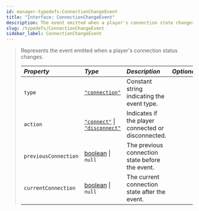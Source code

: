 ```yaml
---
id: manager-typedefs-ConnectionChangeEvent
title: "Interface: ConnectionChangeEvent"
description: The event emitted when a player's connection state changes.
slug: /typedefs/ConnectionChangeEvent
sidebar_label: ConnectionChangeEvent
---
```


> Represents the event emitted when a player's connection status changes.
> 
> | <i className="fa-solid fa-hashtag"/> Property | <i className="fa-solid fa-font"/> Type | <i className="fa-solid fa-list"/> Description      | <i className="fa-solid fa-flask"/> Optional |
> |:--------------------------------------------- |:---------------------------------------|:-------------------------------------------------- |:-------------------------------------------:|
> | `type`                                        | [`"connection"`](https://developer.mozilla.org/en-US/docs/Web/JavaScript/Reference/Global_Objects/String)                         | Constant string indicating the event type.         | <i className="fa-solid fa-xmark"/>          |
> | `action`                                      | [`"connect"`](https://developer.mozilla.org/en-US/docs/Web/JavaScript/Reference/Global_Objects/String) \| [`"disconnect"`](https://developer.mozilla.org/en-US/docs/Web/JavaScript/Reference/Global_Objects/String)          | Indicates if the player connected or disconnected. | <i className="fa-solid fa-xmark"/>          |
> | `previousConnection`                          | [boolean](https://developer.mozilla.org/en-US/docs/Web/JavaScript/Reference/Global_Objects/Boolean) \| `null`                    | The previous connection state before the event.    | <i className="fa-solid fa-check"/>          |
> | `currentConnection`                           | [boolean](https://developer.mozilla.org/en-US/docs/Web/JavaScript/Reference/Global_Objects/Boolean) \| `null`                    | The current connection state after the event.      | <i className="fa-solid fa-check"/>          |
